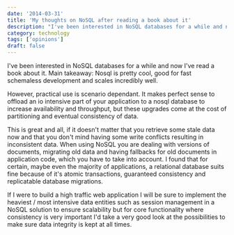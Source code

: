 ```yaml
---
date: '2014-03-31'
title: 'My thoughts on NoSQL after reading a book about it'
description: "I've been interested in NoSQL databases for a while and now I've read a book about it. Main takeaway: Nosql is pretty cool, good for fast schemaless development and scales incredibly well."
category: technology
tags: ['opinions']
draft: false
---
```


I've been interested in NoSQL databases for a while and now I've read a book about it. Main takeaway: Nosql is pretty cool, good for fast schemaless development and scales incredibly well.

However, practical use is scenario dependant. It makes perfect sense to offload an io intensive part of your application to a nosql database to increase availability and throughput, but these upgrades come at the cost of partitioning and eventual consistency of data.

This is great and all, if it doesn't matter that you retrieve some stale data now and that you don't mind having some write conflicts resulting in inconsistent data. When using NoSQL you are dealing with versions of documents, migrating old data and having fallbacks for old documents in application code, which you have to take into account. I found that for certain, maybe even the majority of applications, a relational database suits fine because of it's atomic transactions, guaranteed consistency and replicatable database migrations.

If I were to build a high traffic web application I will be sure to implement the heaviest / most intensive data entities such as session management in a NoSQL solution to ensure scalability but for core functionality where consistency is very important I'd take a very good look at the possibilities to make sure data integrity is kept at all times.
